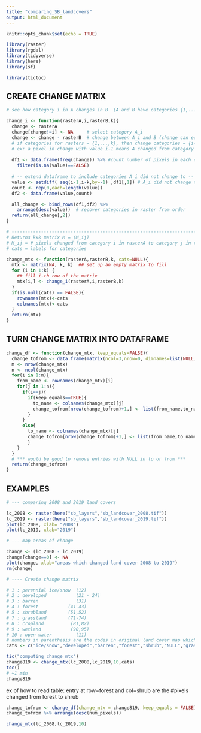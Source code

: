```yaml
---
title: "comparing_SB_landcovers"
output: html_document
---
```


```r
knitr::opts_chunk$set(echo = TRUE)

library(raster)
library(rgdal)
library(tidyverse)
library(here)
library(sf)

library(tictoc)
```

## CREATE CHANGE MATRIX

```r

# see how category i in A changes in B  (A and B have categories {1,...,k})

change_i <- function(rasterA,i,rasterB,k){
  change <- rasterA
  change[change!=i] <- NA     # select category A_i
  change <- change - rasterB  # change between A_i and B (change can equal 0)
  # if categories for rasters = {1,...,k}, then change categories = {i-1,...,1-k} 
  # ex: a pixel in change with value i-1 means A changed from category i to category 1
  
  df1 <- data.frame(freq(change)) %>% #count number of pixels in each change category
    filter(is.na(value)==FALSE)
  
  # -- extend dataframe to include categories A_i did not change to --
  value <- setdiff( seq(i-1,i-k,by=-1) ,df1[,1]) # A_i did not change to any of these categories
  count <- rep(0,each=length(value))
  df2 <- data.frame(value,count)

  all_change <- bind_rows(df1,df2) %>% 
    arrange(desc(value))  # recover categories in raster from order
  return(all_change[,2])
}

# ------------------------------------------------------------------------------------
# Returns kxk matrix M = (M_ij)
# M_ij = # pixels changed from category i in rasterA to category j in rasterB
# cats = labels for categories

change_mtx <- function(rasterA,rasterB,k, cats=NULL){
  mtx <- matrix(NA, k, k)  ## set up an empty matrix to fill
  for (i in 1:k) {
    ## fill i-th row of the matrix
    mtx[i,] <- change_i(rasterA,i,rasterB,k)
  } 
  if(is.null(cats) == FALSE){
    rownames(mtx)<-cats
    colnames(mtx)<-cats
  }
  return(mtx)
}
```

## TURN CHANGE MATRIX INTO DATAFRAME

```r

change_df <- function(change_mtx, keep_equals=FALSE){
  change_tofrom <- data.frame(matrix(ncol=3,nrow=0, dimnames=list(NULL, c("from", "to", "num_pixels"))))
  m <- nrow(change_mtx)
  n <- ncol(change_mtx)
  for(i in 1:m){
    from_name <- rownames(change_mtx)[i]
    for(j in 1:n){
      if(i==j){
        if(keep_equals==TRUE){
          to_name <- colnames(change_mtx)[j]
          change_tofrom[nrow(change_tofrom)+1,] <- list(from_name,to_name,change_mtx[i,j])    
        } 
      }
      else{
        to_name <- colnames(change_mtx)[j]
        change_tofrom[nrow(change_tofrom)+1,] <- list(from_name,to_name,change_mtx[i,j])    
        }
    }
  }
  # *** would be good to remove entries with NULL in to or from ***
  return(change_tofrom)
}
```


## EXAMPLES


```r
# --- comparing 2008 and 2019 land covers 

lc_2008 <- raster(here("sb_layers","sb_landcover_2008.tif"))
lc_2019 <- raster(here("sb_layers","sb_landcover_2019.tif"))
plot(lc_2008, xlab= "2008")
plot(lc_2019, xlab="2019")
```

```r
# --- map areas of change 

change <- (lc_2008 - lc_2019)
change[change==0] <- NA
plot(change, xlab="areas which changed land cover 2008 to 2019")
rm(change)
```

```r
# ---- Create change matrix

# 1 : perennial ice/snow  (12)
# 2 : developed           (21 - 24)
# 3 : barren              (31)
# 4 : forest           (41-43)
# 5 : shrubland        (51,52)
# 7 : grassland        (71-74)
# 8 : cropland          (81,82)
# 9 : wetland           (90,95)
# 10 : open water         (11)
# numbers in parenthesis are the codes in original land cover map which have been aggregated under same category
cats <- c("ice/snow","developed","barren","forest","shrub","NULL","grass","crop","wetland","water")

tic("computing change mtx")
change819 <- change_mtx(lc_2008,lc_2019,10,cats)
toc()
# ~1 min
change819
```

ex of how to read table: entry at row=forest and col=shrub are the #pixels changed from forest to shrub




```r

change_tofrom <- change_df(change_mtx = change819, keep_equals = FALSE)
change_tofrom %>% arrange(desc(num_pixels))

```
```r
change_mtx(lc_2008,lc_2019,10)
```

